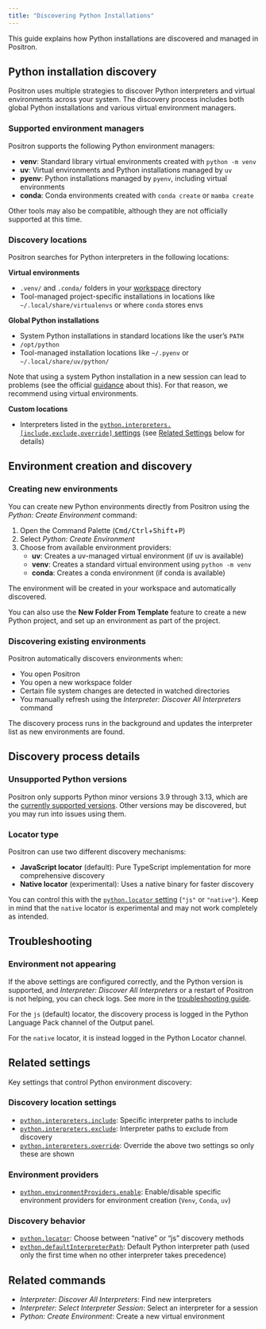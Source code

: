 ```yaml
---
title: "Discovering Python Installations"
---
```


This guide explains how Python installations are discovered and managed in Positron.

## Python installation discovery

Positron uses multiple strategies to discover Python interpreters and virtual environments across your system.
The discovery process includes both global Python installations and various virtual environment managers.

### Supported environment managers

Positron supports the following Python environment managers:

* **venv**: Standard library virtual environments created with `python -m venv`
* **uv**: Virtual environments and Python installations managed by `uv`
* **pyenv**: Python installations managed by `pyenv`, including virtual environments
* **conda**: Conda environments created with `conda create` or `mamba create`

Other tools may also be compatible, although they are not officially supported at this time.

### Discovery locations

Positron searches for Python interpreters in the following locations:

**Virtual environments**

* `.venv/` and `.conda/` folders in your [workspace](https://code.visualstudio.com/docs/editing/workspaces/workspaces#_singlefolder-workspaces) directory
* Tool-managed project-specific installations in locations like `~/.local/share/virtualenvs` or where `conda` stores envs

**Global Python installations**

* System Python installations in standard locations like the user's `PATH`
* `/opt/python`
* Tool-managed installation locations like `~/.pyenv` or ` ~/.local/share/uv/python/`

Note that using a system Python installation in a new session can lead to problems (see the official [guidance](https://packaging.python.org/en/latest/specifications/externally-managed-environments/) about this).
For that reason, we recommend using virtual environments.

**Custom locations**

* Interpreters listed in the [`python.interpreters.[include,exclude,override]` settings](positron://settings/python.interpreters.include) (see [Related Settings](#related-settings) below for details)

## Environment creation and discovery

### Creating new environments

You can create new Python environments directly from Positron using the _Python: Create Environment_ command:

1. Open the Command Palette (<kbd>Cmd/Ctrl</kbd>+<kbd>Shift</kbd>+<kbd>P</kbd>)
2. Select _Python: Create Environment_
3. Choose from available environment providers:
   - **uv**: Creates a uv-managed virtual environment (if uv is available)
   - **venv**: Creates a standard virtual environment using `python -m venv`
   - **conda**: Creates a conda environment (if conda is available)

The environment will be created in your workspace and automatically discovered.

You can also use the **New Folder From Template** feature to create a new Python project, and set up an environment as part of the project.

### Discovering existing environments

Positron automatically discovers environments when:

- You open Positron
- You open a new workspace folder
- Certain file system changes are detected in watched directories
- You manually refresh using the _Interpreter: Discover All Interpreters_ command

The discovery process runs in the background and updates the interpreter list as new environments are found.

## Discovery process details

### Unsupported Python versions

Positron only supports Python minor versions 3.9 through 3.13, which are the [currently supported versions](https://devguide.python.org/versions/).
Other versions may be discovered, but you may run into issues using them.

### Locator type

Positron can use two different discovery mechanisms:

* **JavaScript locator** (default): Pure TypeScript implementation for more comprehensive discovery
* **Native locator** (experimental): Uses a native binary for faster discovery

You can control this with the [`python.locator` setting](positron://settings/python.locator) (`"js"` or `"native"`).
Keep in mind that the `native` locator is experimental and may not work completely as intended.

## Troubleshooting

### Environment not appearing

If the above settings are configured correctly, and the Python version is supported, and _Interpreter: Discover All Interpreters_ or a restart of Positron is not helping, you can check logs. See more in the [troubleshooting guide](troubleshooting.qmd).

For the `js` (default) locator, the discovery process is logged in the Python Language Pack channel of the Output panel.

For the `native` locator, it is instead logged in the Python Locator channel.

## Related settings

Key settings that control Python environment discovery:

### Discovery location settings
* [`python.interpreters.include`](positron://settings/python.interpreters.include): Specific interpreter paths to include
* [`python.interpreters.exclude`](positron://settings/python.interpreters.exclude): Interpreter paths to exclude from discovery
* [`python.interpreters.override`](positron://settings/python.interpreters.override): Override the above two settings so only these are shown

### Environment providers
* [`python.environmentProviders.enable`](positron://settings/python.environmentProviders.enable): Enable/disable specific environment providers for environment creation (`Venv`, `Conda`, `uv`)

### Discovery behavior
* [`python.locator`](positron://settings/python.locator): Choose between "native" or "js" discovery methods
* [`python.defaultInterpreterPath`](positron://settings/python.defaultInterpreterPath): Default Python interpreter path (used only the first time when no other interpreter takes precedence)

## Related commands

* _Interpreter: Discover All Interpreters_: Find new interpreters
* _Interpreter: Select Interpreter Session_: Select an interpreter for a session
* _Python: Create Environment_: Create a new virtual environment

